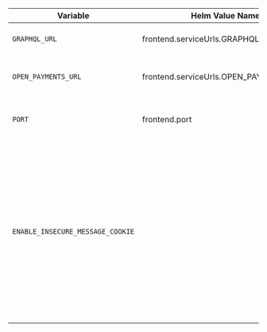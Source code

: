 
<div class="overflow-table wider-190-table">

| Variable                         | Helm Value Name                        | Default                         | Description                                                                                                                                                                             |
| -------------------------------- | -------------------------------------- | ------------------------------- | --------------------------------------------------------------------------------------------------------------------------------------------------------------------------------------- |
| `GRAPHQL_URL`                    | frontend.serviceUrls.GRAPHQL_URL       | `http://localhost:3001/graphql` | URL for the GraphQL Admin API                                                                                                                                                           |
| `OPEN_PAYMENTS_URL`              | frontend.serviceUrls.OPEN_PAYMENTS_URL | `http://localhost:3003/`        | Open Payments API Endpoint                                                                                                                                                              |
| `PORT`                           | frontend.port                          | `3005`                          | Port from which to host the Remix app                                                                                                                                                   |
| `ENABLE_INSECURE_MESSAGE_COOKIE` |                                        | _undefined_                     | Values of `true`, `t`, `1` will not use a `secure` message cookie which is required for flash messages to work over http. When not set, the secure flag is set according to `NODE_ENV`. |

</div>
